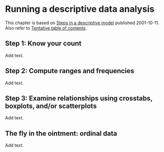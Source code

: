 # Running a descriptive data analysis

This chapter is based on [Steps in a descriptive model](http://new.pmean.com/steps-in-descriptive-model/) published 2001-10-11. Also refer to [Tentative table of contents](http://www.pmean.com/10/Contents.html).

## Step 1: Know your count

Add text.

## Step 2: Compute ranges and frequencies

Add text.

## Step 3: Examine relationships using crosstabs, boxplots, and/or scatterplots

Add text.

## The fly in the ointment: ordinal data

Add text.
